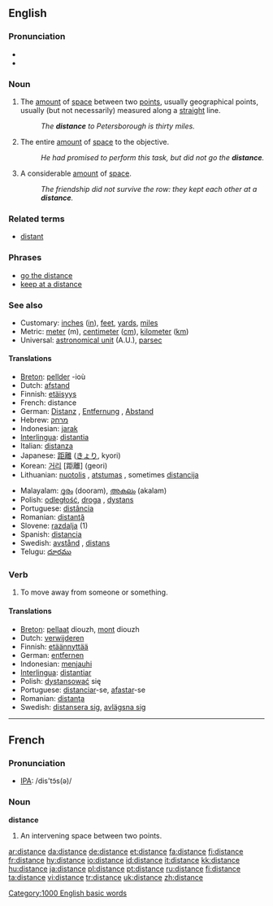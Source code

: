 ==English==

{{rank|try|loved|deal|625|distance|thinking|beginning|unless}}

===Pronunciation===
*{{IPA|/ˈdɪstəns/}}
*{{audio|en-us-distance.ogg|Audio (US)}}

===Noun===
{{en-noun|s|-}}

# {{countable}} The [[amount]] of [[space]] between two [[point]]s, usually geographical points, usually (but not necessarily) measured along a [[straight]] line.
#: ''The '''distance''' to Petersborough is thirty miles.''
# {{context|uncountable|figurative}} The entire [[amount]] of [[space]] to the objective.
#: ''He had promised to perform this task, but did not go the '''distance'''.''
# {{context|uncountable|figurative}} A considerable [[amount]] of [[space]].
#: ''The friendship did not survive the row: they kept each other at a '''distance'''.''

===Related terms===
*[[distant]]

===Phrases===
*[[go the distance]]
*[[keep at a distance]]

===See also===
*Customary: [[inch]]es ([[in]]), [[feet]], [[yard]]s, [[mile]]s
*Metric: [[meter]] (m), [[centimeter]] ([[cm]]), [[kilometer]] ([[km]])
*Universal: [[astronomical unit]] (A.U.), [[parsec]]

====Translations====
{{rfc-trans}}
{{top}}
*[[Breton]]: [[pellder]] {{m}} -ioù {{p}}
*Dutch: [[afstand]] {{m}}
*Finnish: [[etäisyys]]
*French: distance {{f}}
*German: [[Distanz]] {{f}}, [[Entfernung]] {{f}}, [[Abstand]] {{m}}
*Hebrew: [[מרחק]] {{m}}
*Indonesian: [[jarak]]
*[[Interlingua]]: [[distantia]]
*Italian: [[distanza]] {{f}}
*Japanese: [[距離]] ([[きょり]], kyori)
*Korean: [[거리]] [距離] (geori)
*Lithuanian: [[nuotolis]] {{m}}, [[atstumas]] {{m}}, sometimes [[distancija]] {{f}}
{{mid}}
*Malayalam: [[ദൂരം]] (dooram), [[അകലം]] (akalam)
*Polish: [[odległość]], [[droga]] {{f}}, [[dystans]] {{m}}
*Portuguese: [[distância]] {{f}}
*Romanian: [[distanţă]] {{f}}
*Slovene: [[razdalja]] {{f}} (1)
*Spanish: [[distancia]] {{f}}
*Swedish: [[avstånd]] {{n}}, [[distans]] {{c}}
*Telugu: [[దూరము]]
{{bottom}}

===Verb===
{{en-verb|distanc|ing}}

# To move away from someone or something.

====Translations====
*[[Breton]]: [[pellaat]] diouzh, [[mont]] diouzh
*Dutch: [[verwijderen]]
*Finnish: [[etäännyttää]]
*German: [[entfernen]]
*Indonesian: [[menjauhi]]
*[[Interlingua]]: [[distantiar]]
*Polish: [[dystansować]] się
*Portuguese: [[distanciar]]-se, [[afastar]]-se
*Romanian: [[distanţa]]
*Swedish: [[distansera sig]], [[avlägsna sig]]

----

==French==

===Pronunciation===
*[[w:IPA|IPA]]: /dis'tɔ̃s(ə)/

===Noun===
'''distance''' {{f}}

# An intervening space between two points.

[[Category:1000 English basic words]]

[[ar:distance]]
[[da:distance]]
[[de:distance]]
[[et:distance]]
[[fa:distance]]
[[fi:distance]]
[[fr:distance]]
[[hy:distance]]
[[io:distance]]
[[id:distance]]
[[it:distance]]
[[kk:distance]]
[[hu:distance]]
[[ja:distance]]
[[pl:distance]]
[[pt:distance]]
[[ru:distance]]
[[fi:distance]]
[[ta:distance]]
[[vi:distance]]
[[tr:distance]]
[[uk:distance]]
[[zh:distance]]